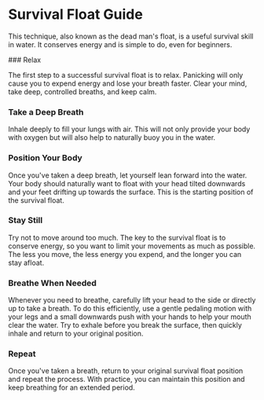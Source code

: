 

# Survival Float Guide

This technique, also known as the dead man's float, is a useful survival skill in water. It conserves energy and is simple to do, even for beginners.

<Steps>
### Relax 

The first step to a successful survival float is to relax. Panicking will only cause you to expend energy and lose your breath faster. Clear your mind, take deep, controlled breaths, and keep calm.

### Take a Deep Breath

Inhale deeply to fill your lungs with air. This will not only provide your body with oxygen but will also help to naturally buoy you in the water.

### Position Your Body

Once you've taken a deep breath, let yourself lean forward into the water. Your body should naturally want to float with your head tilted downwards and your feet drifting up towards the surface. This is the starting position of the survival float.

### Stay Still

Try not to move around too much. The key to the survival float is to conserve energy, so you want to limit your movements as much as possible. The less you move, the less energy you expend, and the longer you can stay afloat.

### Breathe When Needed

Whenever you need to breathe, carefully lift your head to the side or directly up to take a breath. To do this efficiently, use a gentle pedaling motion with your legs and a small downwards push with your hands to help your mouth clear the water. Try to exhale before you break the surface, then quickly inhale and return to your original position.

### Repeat

Once you've taken a breath, return to your original survival float position and repeat the process. With practice, you can maintain this position and keep breathing for an extended period.

</Steps>